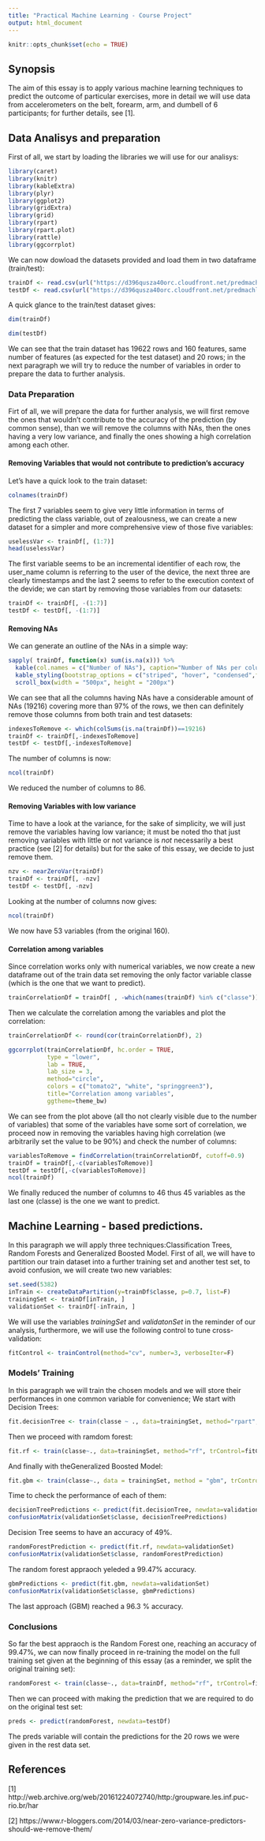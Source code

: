 ```yaml
---
title: "Practical Machine Learning - Course Project"
output: html_document
---
```


```r
knitr::opts_chunk$set(echo = TRUE)
```

## Synopsis

The aim of this essay is to apply various machine learning techniques to predict the outcome of particular exercises, more in  detail we will use data from accelerometers on the belt, forearm, arm, and dumbell of 6 participants; for further details, see [1].

## Data Analisys and preparation
First of all, we start by loading the libraries we will use for our analisys:
```r
library(caret)
library(knitr)
library(kableExtra)
library(plyr)
library(ggplot2)
library(gridExtra)
library(grid)
library(rpart)
library(rpart.plot)
library(rattle)
library(ggcorrplot)
```

We can now dowload the datasets provided and load them in two dataframe (train/test):

```r
trainDf <- read.csv(url("https://d396qusza40orc.cloudfront.net/predmachlearn/pml-training.csv"),header=TRUE)
testDf <- read.csv(url("https://d396qusza40orc.cloudfront.net/predmachlearn/pml-testing.csv"),header=TRUE)
```

A quick glance to the train/test dataset gives:

```r
dim(trainDf)
```
```r
dim(testDf)
```

We can see that the train dataset has 19622 rows and 160 features, same number of features (as expected for the test dataset) and 20 rows; in the next paragraph we will try to reduce the number of variables in order to prepare the data to further analysis.


### Data Preparation
Firt of all, we will prepare the data for further analysis, we will first remove the ones that wouldn't contribute to the accuracy of the prediction (by common sense), than we will remove the columns with NAs, then the ones having a very low variance, and finally the ones showing a high correlation among each other.

#### Removing Variables that would not contribute to prediction's accuracy
Let's have a quick look to the train dataset:

```r
colnames(trainDf)
```

The first 7 variables seem to give very little information in terms of predicting the class variable, out of zealousness, we can create a new dataset for a simpler and more comprehensive view of those five variables:

```r
uselessVar <- trainDf[, (1:7)]
head(uselessVar)
```

The first variable seems to be an incremental identifier of each row, the user_name column is referring to the user of the device, the next three are clearly timestamps and the last 2 seems to refer to the execution context of the devide; we can start by removing those variables from our datasets:

```r
trainDf <- trainDf[, -(1:7)]
testDf <- testDf[, -(1:7)]
```





#### Removing NAs

We can generate an outline of the NAs in a simple way:

```r
sapply( trainDf, function(x) sum(is.na(x))) %>%
  kable(col.names = c("Number of NAs"), caption="Number of NAs per column") %>%
  kable_styling(bootstrap_options = c("striped", "hover", "condensed",fixed_thead = T)) %>%
  scroll_box(width = "500px", height = "200px")
```

We can see that all the columns having NAs have a considerable amount of NAs (19216) covering more than  97% of the rows, we then can definitely remove those columns from both train and test datasets:

```r
indexesToRemove <- which(colSums(is.na(trainDf))==19216) 
trainDf <- trainDf[,-indexesToRemove]
testDf <- testDf[,-indexesToRemove]
```

The number of columns is now:

```r
ncol(trainDf)
```

We reduced the number of columns to 86.

#### Removing Variables with low variance
Time to have a look at the variance, for the sake of simplicity, we will just remove the variables having low variance; it must be noted tho that just removing variables with little or not variance is *not* necessarily a best practice (see [2] for details) but for the sake of this essay, we decide to just remove them.


```r
nzv <- nearZeroVar(trainDf)
trainDf <- trainDf[, -nzv]
testDf <- testDf[, -nzv]
```

Looking at the number of columns now gives:

```r
ncol(trainDf)
```

We now have 53 variables (from the original 160).

#### Correlation among variables
Since correlation works only with numerical variables, we now create a new dataframe out of the train data set removing the only factor variable classe (which is the one that we want to predict).


```r
trainCorrelationDf = trainDf[ , -which(names(trainDf) %in% c("classe"))]
```

Then we calculate the correlation among the variables and plot the correlation:

```r
trainCorrelationDf <- round(cor(trainCorrelationDf), 2)

ggcorrplot(trainCorrelationDf, hc.order = TRUE, 
           type = "lower", 
           lab = TRUE, 
           lab_size = 3, 
           method="circle", 
           colors = c("tomato2", "white", "springgreen3"), 
           title="Correlation among variables", 
           ggtheme=theme_bw)
```

We can see from the plot above (all tho not clearly visible due to the number of variables) that some of the variables have some sort of correlation, we proceed now in removing the variables having high correlation (we arbitrarily set the value to be 90%) and check the number of columns:


```r
variablesToRemove = findCorrelation(trainCorrelationDf, cutoff=0.9)
trainDf = trainDf[,-c(variablesToRemove)]
testDf = testDf[,-c(variablesToRemove)]
ncol(trainDf)
```

We finally reduced the number of columns to 46 thus 45 variables as the last one (classe) is the one we want to predict.


## Machine Learning - based predictions.
In this paragraph we will apply three techniques:Classification Trees, Random Forests and Generalized Boosted Model. First of all, we will have to partition our train dataset into a further training set and another test set, to avoid confusion, we will create two new variables:

```r
set.seed(5382)
inTrain <- createDataPartition(y=trainDf$classe, p=0.7, list=F)
trainingSet <- trainDf[inTrain, ]
validationSet <- trainDf[-inTrain, ]
```

We will use the variables *trainingSet* and *validatonSet* in the reminder of our analysis, furthermore, we will use the following control to tune cross-validation:

```r
fitControl <- trainControl(method="cv", number=3, verboseIter=F)

```

### Models' Training
In this paragraph we will train the chosen models and we will store their performances in one common variable for convenience; We start with Decision Trees: 

```r
fit.decisionTree <- train(classe ~ ., data=trainingSet, method="rpart", trControl=fitControl)
```

Then we proceed with ramdom forest:

```r
fit.rf <- train(classe~., data=trainingSet, method="rf", trControl=fitControl)
```

And finally with theGeneralized Boosted Model:

```r
fit.gbm <- train(classe~., data = trainingSet, method = "gbm", trControl = fitControl,verbose = FALSE)
```

Time to check the performance of each of them:

```r
decisionTreePredictions <- predict(fit.decisionTree, newdata=validationSet)
confusionMatrix(validationSet$classe, decisionTreePredictions)
```

Decision Tree seems to have an accuracy of 49%.

```r
randomForestPrediction <- predict(fit.rf, newdata=validationSet)
confusionMatrix(validationSet$classe, randomForestPrediction)
```

The random forest appraoch yeleded a 99.47% accuracy.

```r
gbmPredictions <- predict(fit.gbm, newdata=validationSet)
confusionMatrix(validationSet$classe, gbmPredictions)
```

The last approach (GBM) reached a 96.3 % accuracy.


### Conclusions
So far the best appraoch is the Random Forest one, reaching an accuracy of 99.47%, we can now finally proceed in re-training the model on the full training set given at the beginning of this essay (as a reminder, we split the original training set):

```r
randomForest <- train(classe~., data=trainDf, method="rf", trControl=fitControl)


```

Then we can proceed with making the prediction that we are required to do on the original test set:

```r
preds <- predict(randomForest, newdata=testDf)
```

The preds variable will contain the predictions for the 20 rows we were given in the rest data set.

## References
[1] http://web.archive.org/web/20161224072740/http:/groupware.les.inf.puc-rio.br/har

[2] https://www.r-bloggers.com/2014/03/near-zero-variance-predictors-should-we-remove-them/

